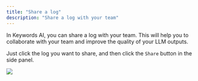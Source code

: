 ```yaml
---
title: "Share a log"
description: "Share a log with your team"
---
```

In Keywords AI, you can share a log with your team. This will help you to collaborate with your team and improve the quality of your LLM outputs.

Just click the log you want to share, and then click the `Share` button in the side panel.
<Frame>
<img src="https://keywordsai-static.s3.us-east-1.amazonaws.com/docs/observability/log-share.png" />
</Frame>
